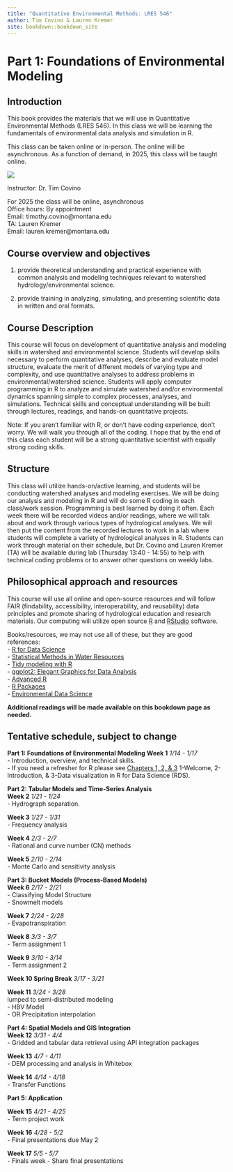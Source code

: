 ```yaml
--- 
title: "Quantitative Environmental Methods: LRES 546"
author: Tim Covino & Lauren Kremer
site: bookdown::bookdown_site
---
```

# Part 1: Foundations of Environmental Modeling
## Introduction

This book provides the materials that we will use in Quantitative Environmental Methods (LRES 546). In this class we will be learning the fundamentals of environmental data analysis and simulation in R. 

This class can be taken online or in-person. The online will be asynchronous. As a function of demand, in 2025, this class will be taught online.

![](images/east_river.png)

Instructor: Dr. Tim Covino\

For 2025 the class will be online, asynchronous\
Office hours: By appointment\
Email: timothy.covino@montana.edu\
TA: Lauren Kremer\
Email: lauren.kremer@montana.edu\

## Course overview and objectives 

(1) provide theoretical understanding and practical experience with common analysis and modeling techniques relevant to watershed hydrology/environmental science. 

(2) provide training in analyzing, simulating, and presenting scientific data in written and oral formats.

## Course Description 

This course will focus on development of quantitative analysis and modeling skills in watershed and environmental science. Students will develop skills necessary to perform quantitative analyses, describe and evaluate model structure, evaluate the merit of different models of varying type and complexity, and use quantitative analyses to address problems in environmental/watershed science. Students will apply computer programming in R to analyze and simulate watershed and/or environmental dynamics spanning simple to complex processes, analyses, and simulations. Technical skills and conceptual understanding will be built through lectures, readings, and hands-on quantitative projects.

Note: If you aren't familiar with R, or don't have coding experience, don't worry. We will walk you through all of the coding. I hope that by the end of this class each student will be a strong quantitative scientist with equally strong coding skills. 

## Structure

This class will utilize hands-on/active learning, and students will be conducting watershed analyses and modeling exercises. We will be doing our analysis and modeling in R and will do some R coding in each class/work session. Programming is best learned by doing it often. Each week there will be recorded videos and/or readings, where we will talk about and work through various types of hydrological analyses. We will then put the content from the recorded lectures to work in a lab where students will complete a variety of hydrological analyses in R. Students can work through material on their schedule, but Dr. Covino and Lauren Kremer (TA) will be available during lab (Thursday 13:40 - 14:55) to help with technical coding problems or to answer other questions on weekly labs. 

## Philosophical approach and resources

This course will use all online and open-source resources and will follow FAIR (findability, accessibility, interoperability, and reusability) data principles and promote sharing of hydrological education and research materials. Our computing will utilize open source [R](https://cran.rstudio.com/){target="_blank"} and [RStudio](https://posit.co/download/rstudio-desktop/){target="_blank"} software. 

Books/resources, we may not use all of these, but they are good references:<br> 
- [R for Data Science](https://r4ds.hadley.nz/){target="_blank"}\
- [Statistical Methods in Water Resources](https://pubs.usgs.gov/tm/04/a03/tm4a3.pdf){target="_blank"}<br>
- [Tidy modeling with R](https://www.tmwr.org/#hello-world){target="_blank"}\
- [ggplot2: Elegant Graphics for Data Analysis](https://ggplot2-book.org/){target="_blank"}\
- [Advanced R](https://adv-r.hadley.nz/){target="_blank"}\
- [R Packages](https://r-pkgs.org/){target="_blank"}<br>
- [Environmental Data Science](https://bookdown.org/igisc/EnvDataSci/){target="_blank"}

**Additional readings will be made available on this bookdown page as needed.**
 
## Tentative schedule, subject to change
**Part 1: Foundations of Environmental Modeling**
**Week 1** *1/14 - 1/17* <br> 
- Introduction, overview, and technical skills.\
- If you need a refresher for R please see [Chapters 1, 2, & 3](https://r4ds.hadley.nz/data-visualize){target="_blank"} 1-Welcome, 2-Introduction, & 3-Data visualization in R for Data Science (RDS).

**Part 2: Tabular Models and Time-Series Analysis**<br>
**Week 2** *1/21 - 1/24* <br>
- Hydrograph separation. <br>

**Week 3** *1/27 - 1/31* <br>
- Frequency analysis <br>
  
**Week 4** *2/3 - 2/7* <br>
- Rational and curve number (CN) methods <br>

**Week 5** *2/10 - 2/14* <br>
- Monte Carlo and sensitivity analysis<br>
 
**Part 3: Bucket Models (Process-Based Models)**<br>
**Week 6** *2/17 - 2/21* <br>
- Classifying Model Structure<br>
- Snowmelt models <br>

**Week 7** *2/24 - 2/28* <br>
- Evapotranspiration<br>

**Week 8** *3/3 - 3/7* <br>
- Term assignment 1 <br>

**Week 9** *3/10 - 3/14* <br>
- Term assignment 2 <br>

**Week 10 Spring Break**  *3/17 - 3/21* <br>

**Week 11**  *3/24 - 3/28* <br>
lumped to semi-distributed modeling<br>
- HBV Model  <br>
- OR Precipitation interpolation <br>

**Part 4: Spatial Models and GIS Integration**<br>
**Week 12** *3/31 - 4/4* <br>
- Gridded and tabular data retrieval using API integration packages<br>

**Week 13** *4/7 - 4/11* <br>
- DEM processing and analysis in Whitebox <br>

**Week 14** *4/14 - 4/18* <br>
- Transfer Functions <br>

**Part 5: Application** <br>

**Week 15** *4/21 - 4/25* <br>
- Term project work <br>

**Week 16** *4/28 - 5/2* <br>
- Final presentations due May 2 <br>

**Week 17** *5/5 - 5/7* <br>
- Finals week - Share final presentations 





